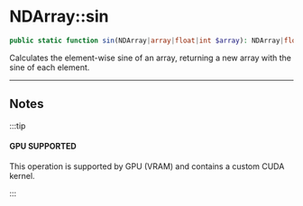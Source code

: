 
# NDArray::sin

```php
public static function sin(NDArray|array|float|int $array): NDArray|float|int;
```
Calculates the element-wise sine of an array,
returning a new array with the sine of each element.

---

## Notes

:::tip

#### GPU SUPPORTED
This operation is supported by GPU (VRAM) and contains a custom CUDA kernel.

:::
